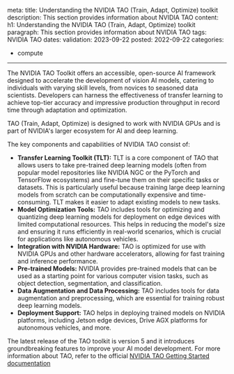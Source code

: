 meta:
  title: Understanding the NVIDIA TAO (Train, Adapt, Optimize) toolkit
  description: This section provides information about NVIDIA TAO
content:
  h1: Understanding the NVIDIA TAO (Train, Adapt, Optimize) toolkit
  paragraph: This section provides information about NVIDIA TAO
tags: NVIDIA TAO
dates:
  validation: 2023-09-22
  posted: 2022-09-22
categories:
  - compute
---

The NVIDIA TAO Toolkit offers an accessible, open-source AI framework designed to accelerate the development of vision AI models, catering to individuals with varying skill levels, from novices to seasoned data scientists. 
Developers can harness the effectiveness of transfer learning to achieve top-tier accuracy and impressive production throughput in record time through adaptation and optimization.

TAO (Train, Adapt, Optimize) is designed to work with NVIDIA GPUs and is part of NVIDIA's larger ecosystem for AI and deep learning. 

The key components and capabilities of NVIDIA TAO consist of:

* **Transfer Learning Toolkit (TLT):** TLT is a core component of TAO that allows users to take pre-trained deep learning models (often from popular model repositories like NVIDIA NGC or the PyTorch and TensorFlow ecosystems) and fine-tune them on their specific tasks or datasets. This is particularly useful because training large deep learning models from scratch can be computationally expensive and time-consuming. TLT makes it easier to adapt existing models to new tasks.
* **Model Optimization Tools:** TAO includes tools for optimizing and quantizing deep learning models for deployment on edge devices with limited computational resources. This helps in reducing the model's size and ensuring it runs efficiently in real-world scenarios, which is crucial for applications like autonomous vehicles.
* **Integration with NVIDIA Hardware:** TAO is optimized for use with NVIDIA GPUs and other hardware accelerators, allowing for fast training and inference performance.
* **Pre-trained Models:** NVIDIA provides pre-trained models that can be used as a starting point for various computer vision tasks, such as object detection, segmentation, and classification.
* **Data Augmentation and Data Processing:** TAO includes tools for data augmentation and preprocessing, which are essential for training robust deep learning models.
* **Deployment Support:** TAO helps in deploying trained models on NVIDIA platforms, including Jetson edge devices, Drive AGX platforms for autonomous vehicles, and more.

The latest release of the TAO toolkit is version 5 and it introduces groundbreaking features to improve your AI model development. For more information about TAO, refer to the official [NVIDIA TAO Getting Started documentation](https://developer.nvidia.com/tao-toolkit-get-started)